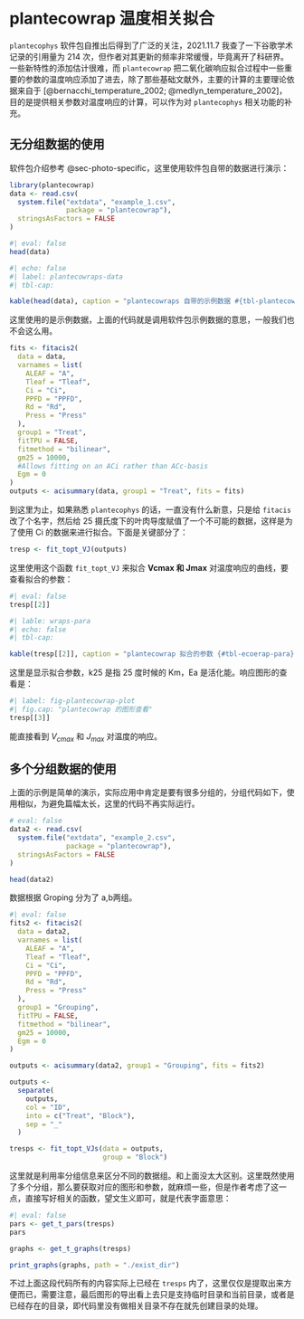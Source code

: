 # plantecowrap 温度相关拟合 {#sec-plantecowraps}

`plantecophys` 软件包自推出后得到了广泛的关注，2021.11.7 我查了一下谷歌学术记录的引用量为 214 次，但作者对其更新的频率非常缓慢，毕竟离开了科研界。一些新特性的添加估计很难，而 `plantecowrap` 把二氧化碳响应拟合过程中一些重要的参数的温度响应添加了进去，除了那些基础文献外，主要的计算的主要理论依据来自于 [@bernacchi_temperature_2002; @medlyn_temperature_2002]，目的是提供相关参数对温度响应的计算，可以作为对 `plantecophys` 相关功能的补充。

## 无分组数据的使用 {#sec-plantecowrap-nogroup}

软件包介绍参考 @sec-photo-specific，这里使用软件包自带的数据进行演示：

```r
library(plantecowrap)
data <- read.csv(
  system.file("extdata", "example_1.csv",
              package = "plantecowrap"),
  stringsAsFactors = FALSE
)
```

```r
#| eval: false
head(data)
```

```r
#| echo: false
#| label: plantecowraps-data
#| tbl-cap: 

kable(head(data), caption = "plantecowraps 自带的示例数据 #{tbl-plantecowraps}")

```


这里使用的是示例数据，上面的代码就是调用软件包示例数据的意思，一般我们也不会这么用。

```r
fits <- fitacis2(
  data = data,
  varnames = list(
    ALEAF = "A",
    Tleaf = "Tleaf",
    Ci = "Ci",
    PPFD = "PPFD",
    Rd = "Rd",
    Press = "Press"
  ),
  group1 = "Treat",
  fitTPU = FALSE,
  fitmethod = "bilinear",
  gm25 = 10000,
  #Allows fitting on an ACi rather than ACc-basis
  Egm = 0
)
outputs <- acisummary(data, group1 = "Treat", fits = fits)
```

到这里为止，如果熟悉 `plantecophys` 的话，一直没有什么新意，只是给 `fitacis` 改了个名字，然后给 25 摄氏度下的叶肉导度赋值了一个不可能的数据，这样是为了使用 Ci 的数据来进行拟合。下面是关键部分了：

```r
tresp <- fit_topt_VJ(outputs)
```

这里使用这个函数 `fit_topt_VJ` 来拟合 **Vcmax 和 Jmax** 对温度响应的曲线，要查看拟合的参数：

```r
#| eval: false
tresp[[2]]
```

```r
#| lable: wraps-para
#| echo: false
#| tbl-cap: 

kable(tresp[[2]], caption = "plantecowrap 拟合的参数 {#tbl-ecoerap-para}")
```


这里是显示拟合参数，k25 是指 25 度时候的 Km，Ea 是活化能。响应图形的查看是：


```r
#| label: fig-plantecowrap-plot
#| fig.cap: "plantecowrap 的图形查看"
tresp[[3]]
```
能直接看到 $V_{cmax}$ 和 $J_{max}$ 对温度的响应。


## 多个分组数据的使用 {#sec-plantecowrap-group}

上面的示例是简单的演示，实际应用中肯定是要有很多分组的，分组代码如下，使用相似，为避免篇幅太长，这里的代码不再实际运行。

```r
# eval: false
data2 <- read.csv(
  system.file("extdata", "example_2.csv",
              package = "plantecowrap"),
  stringsAsFactors = FALSE
)

head(data2)
```

数据根据 Groping 分为了 a,b两组。

```r
#| eval: false
fits2 <- fitacis2(
  data = data2,
  varnames = list(
    ALEAF = "A",
    Tleaf = "Tleaf",
    Ci = "Ci",
    PPFD = "PPFD",
    Rd = "Rd",
    Press = "Press"
  ),
  group1 = "Grouping",
  fitTPU = FALSE,
  fitmethod = "bilinear",
  gm25 = 10000,
  Egm = 0
)

outputs <- acisummary(data2, group1 = "Grouping", fits = fits2)

outputs <-
  separate(
    outputs,
    col = "ID",
    into = c("Treat", "Block"),
    sep = "_"
  )

tresps <- fit_topt_VJs(data = outputs,
                       group = "Block")
```


这里就是利用率分组信息来区分不同的数据组。和上面没太大区别。这里既然使用了多个分组，那么要获取对应的图形和参数，就麻烦一些，但是作者考虑了这一点，直接写好相关的函数，望文生义即可，就是代表字面意思：

```r
#| eval: false
pars <- get_t_pars(tresps)
pars

graphs <- get_t_graphs(tresps)

print_graphs(graphs, path = "./exist_dir")
```

不过上面这段代码所有的内容实际上已经在 `tresps` 内了，这里仅仅是提取出来方便而已，需要注意，最后图形的导出看上去只是支持临时目录和当前目录，或者是已经存在的目录，即代码里没有做相关目录不存在就先创建目录的处理。
